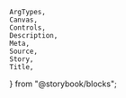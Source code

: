     ArgTypes,
    Canvas,
    Controls,
    Description,
    Meta,
    Source,
    Story,
    Title,
} from "@storybook/blocks";


<Meta of={stories} />
<Title of={stories} />
<Description of={Tooltip} />

## Example

<Canvas of={stories.Default} />

## Interactions

### Delay

**Source:**
**[React Aria Documentation](https://react-spectrum.adobe.com/react-aria/Tooltip.html#delay)**

Tooltips appear after a short delay when hovering the trigger, or instantly when
using keyboard focus. This delay is called the "warmup period", and it is a
global timer, shared by all tooltips. Once a tooltip is displayed, other
tooltips display immediately. If the user waits for the "cooldown period" before
hovering another element, the warmup timer restarts.

<Canvas of={stories.Delay} />

### Trigger

**Source:**
**[React Aria Documentation](https://react-spectrum.adobe.com/react-aria/Tooltip.html#trigger)**

By default, tooltips appear both on hover and on focus. The trigger prop can be
set to "focus" to display the tooltip only on focus, and not on hover.

<Canvas of={stories.Trigger} />

## Controlled open state

**Source:**
**[React Aria Documentation](https://react-spectrum.adobe.com/react-aria/Tooltip.html#controlled-open-state)**

The open state of the tooltip can be controlled via the `defaultOpen` and
`isOpen` props.

<Canvas
    of={stories.ControlledOpenState}
    source={stories.ControlledOpenStateTemplate}
/>

## Positioning

The Tooltip's placement with respect to its trigger element can be adjusted
using the `placement` prop.

<Canvas of={stories.Placement} />
<Controls
    of={stories.Placement}
    include={["placement"]}
    meta={stories.tooltipTriggerMeta}
/>

## Props

<ArgTypes of={Tooltip} />
